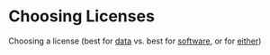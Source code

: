 Choosing Licenses
===

Choosing a license (best for [data](https://creativecommons.org/licenses/) vs. best for [software](https://choosealicense.com/), or for [either](http://ufal.github.io/public-license-selector/))
